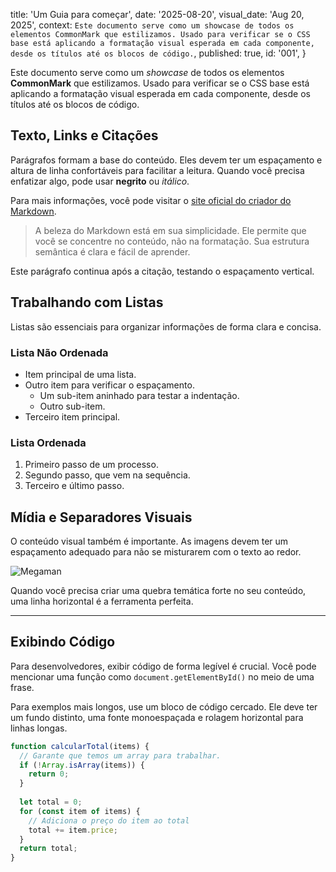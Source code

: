   title: 'Um Guia para começar',
  date: '2025-08-20',
  visual_date: 'Aug 20, 2025',
  context: `Este documento serve como um showcase de todos os elementos CommonMark que estilizamos. Usado para verificar se o CSS base está aplicando a formatação visual esperada em cada componente, desde os títulos até os blocos de código.`,
  published: true,
  id: '001',
}



Este documento serve como um *showcase* de todos os elementos **CommonMark** que estilizamos. Usado para verificar se o CSS base está aplicando a formatação visual esperada em cada componente, desde os títulos até os blocos de código.

## Texto, Links e Citações

Parágrafos formam a base do conteúdo. Eles devem ter um espaçamento e altura de linha confortáveis para facilitar a leitura. Quando você precisa enfatizar algo, pode usar **negrito** ou *itálico*.

Para mais informações, você pode visitar o [site oficial do criador do Markdown](https://daringfireball.net/projects/markdown/).

> A beleza do Markdown está em sua simplicidade. Ele permite que você se concentre no conteúdo, não na formatação. Sua estrutura semântica é clara e fácil de aprender.

Este parágrafo continua após a citação, testando o espaçamento vertical.

## Trabalhando com Listas

Listas são essenciais para organizar informações de forma clara e concisa.

### Lista Não Ordenada

* Item principal de uma lista.
* Outro item para verificar o espaçamento.
    * Um sub-item aninhado para testar a indentação.
    * Outro sub-item.
* Terceiro item principal.

### Lista Ordenada

1. Primeiro passo de um processo.
2. Segundo passo, que vem na sequência.
3. Terceiro e último passo.

## Mídia e Separadores Visuais

O conteúdo visual também é importante. As imagens devem ter um espaçamento adequado para não se misturarem com o texto ao redor.

![Megaman](/images/001/megaman.jpg "Megaman")

Quando você precisa criar uma quebra temática forte no seu conteúdo, uma linha horizontal é a ferramenta perfeita.

---

## Exibindo Código

Para desenvolvedores, exibir código de forma legível é crucial. Você pode mencionar uma função como `document.getElementById()` no meio de uma frase.

Para exemplos mais longos, use um bloco de código cercado. Ele deve ter um fundo distinto, uma fonte monoespaçada e rolagem horizontal para linhas longas.

```javascript
function calcularTotal(items) {
  // Garante que temos um array para trabalhar.
  if (!Array.isArray(items)) {
    return 0;
  }
  
  let total = 0;
  for (const item of items) {
    // Adiciona o preço do item ao total
    total += item.price;
  }
  return total;
}

